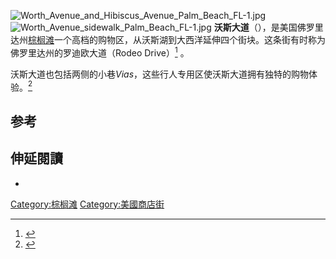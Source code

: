 [[File:Worth_Avenue_and_Hibiscus_Avenue_Palm_Beach_FL-1.jpg|thumb]]
[[File:Worth_Avenue_sidewalk_Palm_Beach_FL-1.jpg|thumb]]
'''沃斯大道'''（{{lang-en|Worth Avenue}}），是美国佛罗里达州[[棕榈滩|棕榈滩]]一个高档的购物区，从沃斯湖到大西洋延伸四个街块。这条街有时称为佛罗里达州的罗迪欧大道（Rodeo Drive）<ref>{{cite book |last=Twitchell |first=James B. |title=Living it up: our love affair with luxury |url=https://archive.org/details/livingitup00twit |publisher=Columbia University Press |year=2002 |pages=[https://archive.org/details/livingitup00twit/page/n123 105]–106 |isbn=978-0-231-12496-6 }}</ref> 。

沃斯大道也包括两侧的小巷''Vias''，这些行人专用区使沃斯大道拥有独特的购物体验。<ref name="pbshopping">{{cite news |url=http://www.palmbeachdailynews.com/lifestyles/worth-avenue/ |title=Palm Beach Shopping |newspaper=Palm Beach Daily News |date=1 March 2010 |accessdate=10 May 2012 |deadurl=yes |archiveurl=https://web.archive.org/web/20120507010631/http://www.palmbeachdailynews.com/lifestyles/worth-avenue/ |archivedate=2012年5月7日 }}</ref>

==参考==
{{reflist}}

==伸延閱讀==
* {{cite book|title=Florida |publisher=DK Eyewitness Travel Guides |year=2004 |page=115 }}

{{coord|26.7004|-80.0388|type:landmark_source:enwiki-googlemaplink|display=title}}
[[Category:棕榈滩|Category:棕榈滩]]
[[Category:美國商店街|Category:美國商店街]]